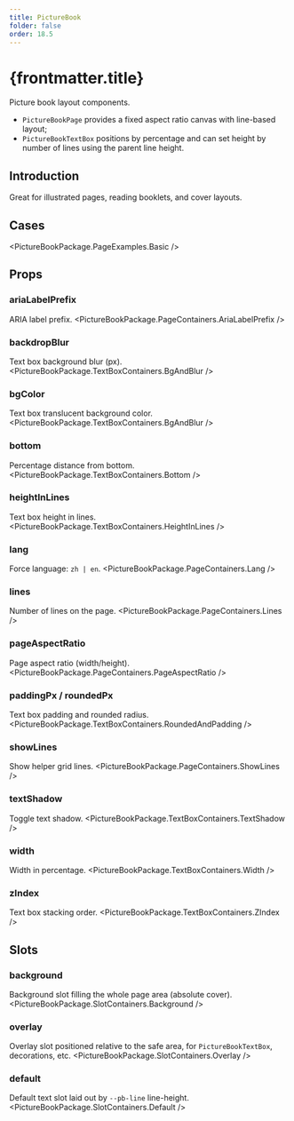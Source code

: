 ```yaml
---
title: PictureBook
folder: false
order: 18.5
---
```



# {frontmatter.title}

Picture book layout components.

- `PictureBookPage` provides a fixed aspect ratio canvas with line-based layout;
- `PictureBookTextBox` positions by percentage and can set height by number of lines using the parent line height.

## Introduction
Great for illustrated pages, reading booklets, and cover layouts.

## Cases

<PictureBookPackage.PageExamples.Basic />

## Props

### ariaLabelPrefix
ARIA label prefix.
<PictureBookPackage.PageContainers.AriaLabelPrefix />

### backdropBlur
Text box background blur (px).
<PictureBookPackage.TextBoxContainers.BgAndBlur />

### bgColor
Text box translucent background color.
<PictureBookPackage.TextBoxContainers.BgAndBlur />

### bottom
Percentage distance from bottom.
<PictureBookPackage.TextBoxContainers.Bottom />

### heightInLines
Text box height in lines.
<PictureBookPackage.TextBoxContainers.HeightInLines />

### lang
Force language: `zh | en`.
<PictureBookPackage.PageContainers.Lang />

### lines
Number of lines on the page.
<PictureBookPackage.PageContainers.Lines />

### pageAspectRatio
Page aspect ratio (width/height).
<PictureBookPackage.PageContainers.PageAspectRatio />

### paddingPx / roundedPx
Text box padding and rounded radius.
<PictureBookPackage.TextBoxContainers.RoundedAndPadding />

### showLines
Show helper grid lines.
<PictureBookPackage.PageContainers.ShowLines />

### textShadow
Toggle text shadow.
<PictureBookPackage.TextBoxContainers.TextShadow />

### width
Width in percentage.
<PictureBookPackage.TextBoxContainers.Width />

### zIndex
Text box stacking order.
<PictureBookPackage.TextBoxContainers.ZIndex />

## Slots

### background
Background slot filling the whole page area (absolute cover).
<PictureBookPackage.SlotContainers.Background />

### overlay
Overlay slot positioned relative to the safe area, for `PictureBookTextBox`, decorations, etc.
<PictureBookPackage.SlotContainers.Overlay />

### default
Default text slot laid out by `--pb-line` line-height.
<PictureBookPackage.SlotContainers.Default />



